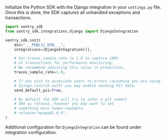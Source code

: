 Initialize the Python SDK with the Django integration in your `settings.py` file. Once this is done, the SDK captures all unhandled exceptions and transactions.

```python {filename:settings.py}
import sentry_sdk
from sentry_sdk.integrations.django import DjangoIntegration

sentry_sdk.init(
    dsn="___PUBLIC_DSN___",
    integrations=[DjangoIntegration()],

    # Set traces_sample_rate to 1.0 to capture 100%
    # of transactions for performance monitoring.
    # We recommend adjusting this value in production,
    traces_sample_rate=1.0,

    # If you wish to associate users to errors (assuming you are using
    # django.contrib.auth) you may enable sending PII data.
    send_default_pii=True,

    # By default the SDK will try to infer a git commit
    # SHA as release, however you may want to set
    # something more human-readable.
    # release="myapp@1.0.0",
)
```

<Note>

Additional configuration for `DjangoIntegration` can be found under <PlatformLink to="/configuration/integrations/django/">integration configuration</PlatformLink>.

</Note>
